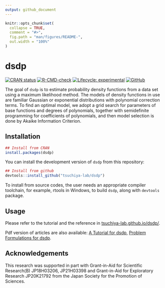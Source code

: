 ```yaml
---
output: github_document
---
```


<!-- README.md is generated from README.Rmd. Please edit that file -->

```r
knitr::opts_chunk$set(
  collapse = TRUE,
  comment = "#>",
  fig.path = "man/figures/README-",
  out.width = "100%"
)
```

# dsdp

<!-- badges: start -->
[![CRAN status](https://www.r-pkg.org/badges/version/dsdp)](https://CRAN.R-project.org/package=dsdp)
[![R-CMD-check](https://github.com/tsuchiya-lab/dsdp/actions/workflows/R-CMD-check.yaml/badge.svg)](https://github.com/tsuchiya-lab/dsdp/actions/workflows/R-CMD-check.yaml)
[![Lifecycle: experimental](https://img.shields.io/badge/lifecycle-experimental-orange.svg)](https://lifecycle.r-lib.org/articles/stages.html#experimental)
[![GitHub](https://img.shields.io/github/license/tsuchiya-lab/dsdp)](https://github.com/tsuchiya-lab/dsdp/blob/main/LICENSE.md)
<!-- badges: end -->

The goal of `dsdp` is to estimate probability density
functions from a data set using a maximum likelihood method.
The models of density functions in use are familiar Gaussian 
or exponential distributions with polynomial correction terms.
To find an optimal model, we adopt a grid search for parameters of base functions
and degrees of polynomials,
together with semidefinite programming for coefficients of polynomials, and
then model selection is done by Akaike Information Criterion.

## Installation

```r
## Install from CRAN
install.packages(dsdp)
```

You can install the development version of `dsdp` from this repository:
```r
## Install from github
devtools::install_github("tsuchiya-lab/dsdp")
```
To install from source codes, the user needs an appropriate compiler toolchain,
for example, rtools in Windows, to build `dsdp`, along with `devtools` package.

## Usage
Please refer to the tutorial and the reference in 
[tsuchiya-lab.github.io/dsdp/](https://tsuchiya-lab.github.io/dsdp/).

Pdf version of articles are also available:
[A Tutorial for dsdp](https://github.com/tsuchiya-lab/dsdp/blob/main/doc/Tutorial.pdf), 
[Problem Formulations for dsdp](https://github.com/tsuchiya-lab/dsdp/blob/main/doc/ProblemFormulations.pdf).

## Acknowledgements
This research was supported in part with Grant-in-Aid for Scientific Research(B)
JP18H03206, JP21H03398
and
Grant-in-Aid for Exploratory Research JP20K21792 
from the Japan Society for the Promotion of Sciences.
